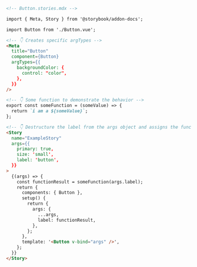 ```md
<!-- Button.stories.mdx -->

import { Meta, Story } from '@storybook/addon-docs';

import Button from './Button.vue';

<!-- 👇 Creates specific argTypes -->
<Meta
  title="Button"
  component={Button}
  argTypes={{
    backgroundColor: {
      control: "color",
    },
  }}
/>

<!-- 👇 Some function to demonstrate the behavior -->
export const someFunction = (someValue) => {
  return `i am a ${someValue}`;
};

<!-- 👇 Destructure the label from the args object and assigns the function result to a variable and pass it as a prop into the component -->
<Story
  name="ExampleStory"
  args={{
    primary: true,
    size: 'small',
    label: 'button',
  }}
>
  {(args) => {
    const functionResult = someFunction(args.label);
    return {
      components: { Button },
      setup() {
        return {
          args: {
            ...args,
            label: functionResult,
          },
        };
      },
      template: '<Button v-bind="args" />',
    };
  }}
</Story>

```